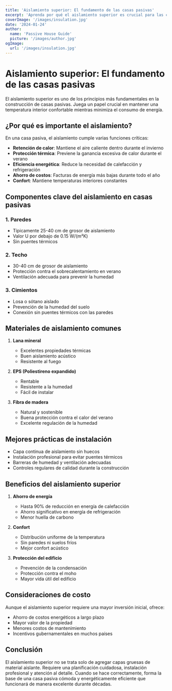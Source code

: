 ```yaml
---
title: 'Aislamiento superior: El fundamento de las casas pasivas'
excerpt: 'Aprenda por qué el aislamiento superior es crucial para las casas pasivas y cómo contribuye a la eficiencia energética.'
coverImage: '/images/insulation.jpg'
date: '2024-01-24'
author:
  name: 'Passive House Guide'
  picture: '/images/author.jpg'
ogImage:
  url: '/images/insulation.jpg'
---
```


# Aislamiento superior: El fundamento de las casas pasivas

El aislamiento superior es uno de los principios más fundamentales en la construcción de casas pasivas. Juega un papel crucial en mantener una temperatura interior confortable mientras minimiza el consumo de energía.

## ¿Por qué es importante el aislamiento?

En una casa pasiva, el aislamiento cumple varias funciones críticas:

- **Retención de calor**: Mantiene el aire caliente dentro durante el invierno
- **Protección térmica**: Previene la ganancia excesiva de calor durante el verano
- **Eficiencia energética**: Reduce la necesidad de calefacción y refrigeración
- **Ahorro de costos**: Facturas de energía más bajas durante todo el año
- **Confort**: Mantiene temperaturas interiores constantes

## Componentes clave del aislamiento en casas pasivas

### 1. Paredes
- Típicamente 25-40 cm de grosor de aislamiento
- Valor U por debajo de 0.15 W/(m²K)
- Sin puentes térmicos

### 2. Techo
- 30-40 cm de grosor de aislamiento
- Protección contra el sobrecalentamiento en verano
- Ventilación adecuada para prevenir la humedad

### 3. Cimientos
- Losa o sótano aislado
- Prevención de la humedad del suelo
- Conexión sin puentes térmicos con las paredes

## Materiales de aislamiento comunes

1. **Lana mineral**
   - Excelentes propiedades térmicas
   - Buen aislamiento acústico
   - Resistente al fuego

2. **EPS (Poliestireno expandido)**
   - Rentable
   - Resistente a la humedad
   - Fácil de instalar

3. **Fibra de madera**
   - Natural y sostenible
   - Buena protección contra el calor del verano
   - Excelente regulación de la humedad

## Mejores prácticas de instalación

- Capa continua de aislamiento sin huecos
- Instalación profesional para evitar puentes térmicos
- Barreras de humedad y ventilación adecuadas
- Controles regulares de calidad durante la construcción

## Beneficios del aislamiento superior

1. **Ahorro de energía**
   - Hasta 90% de reducción en energía de calefacción
   - Ahorro significativo en energía de refrigeración
   - Menor huella de carbono

2. **Confort**
   - Distribución uniforme de la temperatura
   - Sin paredes ni suelos fríos
   - Mejor confort acústico

3. **Protección del edificio**
   - Prevención de la condensación
   - Protección contra el moho
   - Mayor vida útil del edificio

## Consideraciones de costo

Aunque el aislamiento superior requiere una mayor inversión inicial, ofrece:
- Ahorro de costos energéticos a largo plazo
- Mayor valor de la propiedad
- Menores costos de mantenimiento
- Incentivos gubernamentales en muchos países

## Conclusión

El aislamiento superior no se trata solo de agregar capas gruesas de material aislante. Requiere una planificación cuidadosa, instalación profesional y atención al detalle. Cuando se hace correctamente, forma la base de una casa pasiva cómoda y energéticamente eficiente que funcionará de manera excelente durante décadas.
